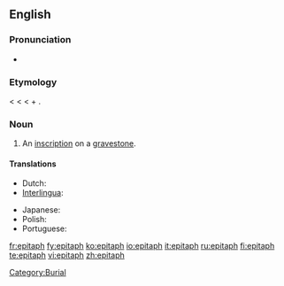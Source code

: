 ==English==

===Pronunciation===
* {{audio|en-us-epitaph.ogg|Audio (US)}}

===Etymology===
{{etyl|fro}} {{term|epitaphe|lang=fro}} < {{etyl|la}} {{term|epitaphium||eulogy|lang=la}} < {{etyl|grc}} {{term|ἐπιτάφιος||relating to a funeral|tr=epitaphios|sc=polytonic|lang=grc}} < {{term|ἐπί||over|tr=epi|sc=polytonic|lang=grc}} + {{term|τάφος||tomb|tr=taphos|sc=polytonic|lang=grc}}.

===Noun===
{{en-noun}}

# An [[inscription]] on a [[gravestone]].

====Translations====
{{top}}
* Dutch: {{t|nl|grafschrift}}
* [[Interlingua]]: {{t|ia|epitaphio|xs=Interlingua}}
{{mid}}
* Japanese: {{t|ja|エピタフ|tr=epitafu|sc=Jpan}}
* Polish: {{t-|pl|epitafium|n}}
* Portuguese: {{t|pt|epitáfio|m}}
{{bottom}}

[[Category:Burial]]

[[fr:epitaph]]
[[fy:epitaph]]
[[ko:epitaph]]
[[io:epitaph]]
[[it:epitaph]]
[[ru:epitaph]]
[[fi:epitaph]]
[[te:epitaph]]
[[vi:epitaph]]
[[zh:epitaph]]